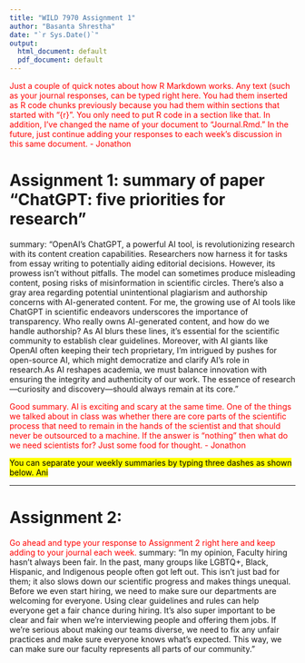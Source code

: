---
title: "WILD 7970 Assignment 1"
author: "Basanta Shrestha"
date: "`r Sys.Date()`"
output:
  html_document: default
  pdf_document: default
---

<span style="color:red">Just a couple of quick notes about how R Markdown works. Any text (such as your journal responses, can be typed right here. You had them inserted as R code chunks previously because you had them within sections that started with "{r}". You only need to put R code in a section like that. In addition, I've changed the name of your document to "Journal.Rmd." In the future, just continue adding your responses to each week's discussion in this same document. - Jonathon</span>


# Assignment 1: summary of paper "ChatGPT: five priorities for research"

summary: "OpenAI's ChatGPT, a powerful AI tool, is revolutionizing research with its content creation capabilities. Researchers now harness it for tasks from essay writing to potentially aiding editorial decisions. However, its prowess isn't without pitfalls. The model can sometimes produce misleading content, posing risks of misinformation in scientific circles. There's also a gray area regarding potential unintentional plagiarism and authorship concerns with AI-generated content. For me, the growing use of AI tools like ChatGPT in scientific endeavors underscores the importance of transparency. Who really owns AI-generated content, and how do we handle authorship? As AI blurs these lines, it's essential for the scientific community to establish clear guidelines. Moreover, with AI giants like OpenAI often keeping their tech proprietary, I'm intrigued by pushes for open-source AI, which might democratize and clarify AI's role in research.As AI reshapes academia, we must balance innovation with ensuring the integrity and authenticity of our work. The essence of research—curiosity and discovery—should always remain at its core."

<span style="color:red">Good summary. AI is exciting and scary at the same time. One of the things we talked about in class was whether there are core parts of the scientific process that need to remain in the hands of the scientist and that should never be outsourced to a machine. If the answer is "nothing" then what do we need scientists for? Just some food for thought. - Jonathon</span>

<mark> You can separate your weekly summaries by typing three dashes as shown below. Ani

---


# Assignment 2:

<span style="color:red">Go ahead and type your response to Assignment 2 right here and keep adding to your journal each week.</span>
summary: "In my opinion, Faculty hiring hasn't always been fair. In the past, many groups like LGBTQ+, Black, Hispanic, and Indigenous people often got left out. This isn't just bad for them; it also slows down our scientific progress and makes things unequal. Before we even start hiring, we need to make sure our departments are welcoming for everyone. Using clear guidelines and rules can help everyone get a fair chance during hiring. It's also super important to be clear and fair when we're interviewing people and offering them jobs. If we're serious about making our teams diverse, we need to fix any unfair practices and make sure everyone knows what's expected. This way, we can make sure our faculty represents all parts of our community."



